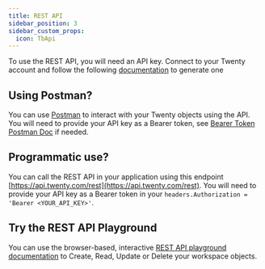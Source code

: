 ```yaml
---
title: REST API
sidebar_position: 3
sidebar_custom_props:
  icon: TbApi
---
```


To use the REST API, you will need an API key.
Connect to your Twenty account and follow the following
[documentation](user-guide/integrations/generating-api-keys.mdx) to generate one

## Using Postman?

You can use [Postman](https://www.postman.com/) to interact with your Twenty objects using the API.
You will need to provide your API key as a Bearer token,
see [Bearer Token Postman Doc](https://learning.postman.com/docs/sending-requests/authorization/authorization-types/#bearer-token)
if needed.

## Programmatic use?

You can call the REST API in your application using this endpoint
[https://api.twenty.com/rest](https://api.twenty.com/rest).
You will need to provide your API key as a Bearer token in
your `headers.Authorization = 'Bearer <YOUR_API_KEY>'`.

## Try the REST API Playground

You can use the browser-based, interactive
[REST API playground documentation](https://docs.twenty.com/rest-api)
to Create, Read, Update or Delete your workspace objects.

